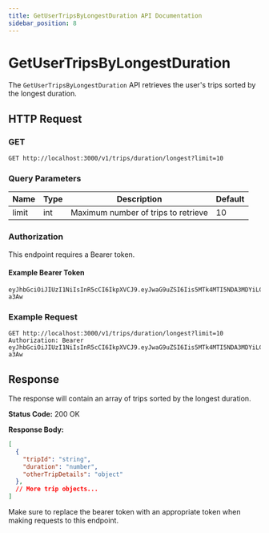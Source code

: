 ```yaml
---
title: GetUserTripsByLongestDuration API Documentation
sidebar_position: 8
---
```


# GetUserTripsByLongestDuration

The `GetUserTripsByLongestDuration` API retrieves the user's trips sorted by the longest duration.

## HTTP Request

### GET

```http
GET http://localhost:3000/v1/trips/duration/longest?limit=10
```

### Query Parameters

| Name  | Type | Description       | Default |
|-------|------|-------------------|---------|
| limit | int  | Maximum number of trips to retrieve | 10      |

### Authorization

This endpoint requires a Bearer token.

#### Example Bearer Token

```plaintext
eyJhbGciOiJIUzI1NiIsInR5cCI6IkpXVCJ9.eyJwaG9uZSI6Iis5MTk4MTI5NDA3MDYiLCJ1aWQiOiI1Z2VhcGdhcHhzIn0.yNyKfoOQouzSNDwp_5rJ9CAEMVJo5uqueJHNpG-a3Aw
```

### Example Request

```http
GET http://localhost:3000/v1/trips/duration/longest?limit=10
Authorization: Bearer eyJhbGciOiJIUzI1NiIsInR5cCI6IkpXVCJ9.eyJwaG9uZSI6Iis5MTk4MTI5NDA3MDYiLCJ1aWQiOiI1Z2VhcGdhcHhzIn0.yNyKfoOQouzSNDwp_5rJ9CAEMVJo5uqueJHNpG-a3Aw
```

## Response

The response will contain an array of trips sorted by the longest duration.

**Status Code:** 200 OK

**Response Body:**

```json
[
  {
    "tripId": "string",
    "duration": "number",
    "otherTripDetails": "object"
  },
  // More trip objects...
]
```

Make sure to replace the bearer token with an appropriate token when making requests to this endpoint.